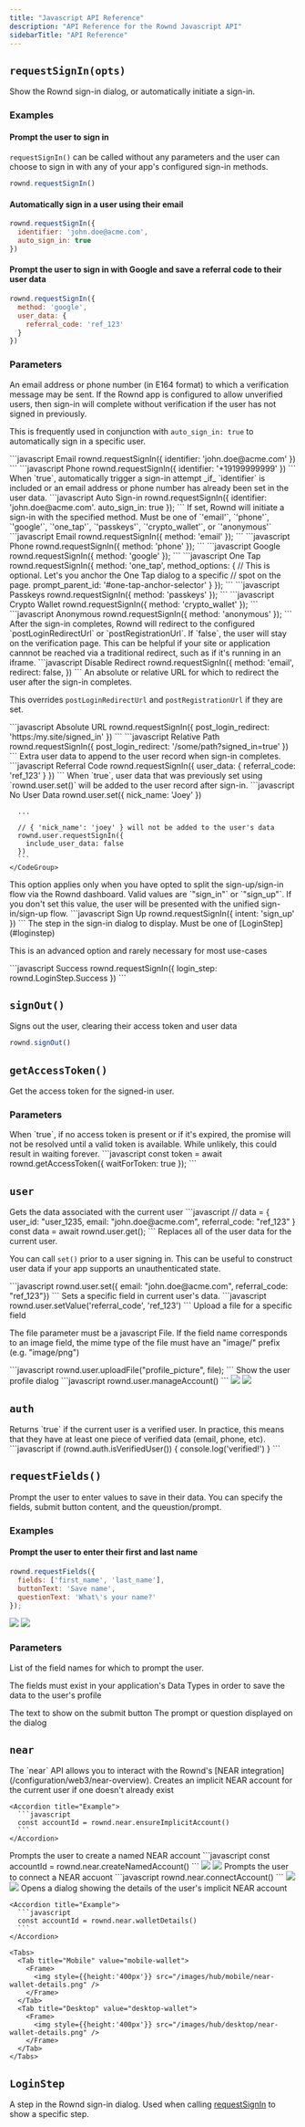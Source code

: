 ```yaml
---
title: "Javascript API Reference"
description: "API Reference for the Rownd Javascript API"
sidebarTitle: "API Reference"
---
```


## `requestSignIn(opts)`

Show the Rownd sign-in dialog, or automatically initiate a sign-in.

### Examples

#### Prompt the user to sign in

`requestSignIn()` can be called without any parameters and the user can choose to sign in
with any of your app's configured sign-in methods.

```javascript
rownd.requestSignIn()
```

#### Automatically sign in a user using their email

```javascript
rownd.requestSignIn({
  identifier: 'john.doe@acme.com',
  auto_sign_in: true
})
```

#### Prompt the user to sign in with Google and save a referral code to their user data
```javascript
rownd.requestSignIn({
  method: 'google',
  user_data: {
    referral_code: 'ref_123'
  }
})
```

### Parameters

<ResponseField name="identifier" type="string">
  An email address or phone number (in E164 format) to
  which a verification message may be sent. If the Rownd app is configured to
  allow unverified users, then sign-in will complete without verification if the
  user has not signed in previously.
  
  This is frequently used in conjunction with
  `auto_sign_in: true` to automatically sign in a specific user.

  <Accordion title="Example">
    <CodeGroup>
      ```javascript Email
        rownd.requestSignIn({ identifier: 'john.doe@acme.com' })
      ```
      ```javascript Phone
        rownd.requestSignIn({ identifier: '+19199999999' })
      ```
    </CodeGroup>
  </Accordion>
</ResponseField>
<ResponseField name="auto_sign_in" type="boolean" default="false">
  When `true`, automatically trigger a sign-in
  attempt _if_ `identifier` is included or an email address or phone number has
  already been set in the user data.

  <Accordion title="Example">
    <CodeGroup>
      ```javascript Auto Sign-in
      rownd.requestSignIn({
        identifier: 'john.doe@acme.com'.
        auto_sign_in: true
      });
      ```
    </CodeGroup>
  </Accordion>
</ResponseField>
<ResponseField name="method" type="SignInMethod">
  If set, Rownd will initiate a sign-in with the specified method. Must be one of 
  `'email'`, `'phone'`, `'google'`, `'one_tap'`, `'passkeys'`, `'crypto_wallet'`, or `'anonymous'`

  <Accordion title="Example">
    <CodeGroup>
    ```javascript Email
      rownd.requestSignIn({ method: 'email' });
    ```
    ```javascript Phone
      rownd.requestSignIn({ method: 'phone' });
    ```
    ```javascript Google
      rownd.requestSignIn({ method: 'google' });
    ```
    ```javascript One Tap
      rownd.requestSignIn({
        method: 'one_tap',
        method_options: {
          // This is optional. Let's you anchor the One Tap dialog to a specific
          // spot on the page.
          prompt_parent_id: '#one-tap-anchor-selector'
        }
      });
    ```
    ```javascript Passkeys
      rownd.requestSignIn({ method: 'passkeys' });
    ```
    ```javascript Crypto Wallet
      rownd.requestSignIn({ method: 'crypto_wallet' });
    ```
    ```javascript Anonymous
      rownd.requestSignIn({ method: 'anonymous' });
    ```
    </CodeGroup>
  </Accordion>
</ResponseField>
<ResponseField name="redirect" type="boolean" default="true">
  After the sign-in completes, Rownd will redirect to the configured `postLoginRedirectUrl` 
  or `postRegistrationUrl`. If `false`, the user will stay on the verification page. This
  can be helpful if your site or application cannnot be reached via a traditional redirect,
  such as if it's running in an iframe.

  <Accordion title="Example">
    <CodeGroup>
      ```javascript Disable Redirect
      rownd.requestSignIn({
        method: 'email',
        redirect: false,
      })
      ```
    </CodeGroup>
  </Accordion>
</ResponseField>
<ResponseField name="post_login_redirect" type="string">
  An absolute or relative URL for which to redirect the user after the sign-in completes.
  
  <Info>This overrides `postLoginRedirectUrl` and `postRegistrationUrl` if they are set.</Info>

  <Accordion title="Example">
    <CodeGroup>
      ```javascript Absolute URL
      rownd.requestSignIn({ post_login_redirect: 'https:/my.site/signed_in' })
      ```
      ```javascript Relative Path
      rownd.requestSignIn({ post_login_redirect: '/some/path?signed_in=true' })
      ```
    </CodeGroup>
  </Accordion>
</ResponseField>
<ResponseField name="user_data" type="object">
  Extra user data to append to the user record when sign-in completes.

  <Accordion title="Example">
    <CodeGroup>
      ```javascript Referral Code
      rownd.requestSignIn({
        user_data: {
          referral_code: 'ref_123'
        }
      })
      ```
    </CodeGroup>
  </Accordion>
</ResponseField>
<ResponseField name="include_user_data" type="boolean" default="true">
  When `true`, user data that was previously set using `rownd.user.set()` will be added to
  the user record after sign-in.

  <Accordion title="Example">
    <CodeGroup>
      ```javascript No User Data
      rownd.user.set({ nick_name: 'Joey' })

      ...

      // { 'nick_name': 'joey' } will not be added to the user's data
      rownd.user.requestSignIn({
        include_user_data: false
      })
      ```
    </CodeGroup>
  </Accordion>
</ResponseField>
<ResponseField name="intent" type="string">
  This option applies only when you have opted to split the sign-up/sign-in flow via the Rownd dashboard. Valid values are `"sign_in"` or `"sign_up"`. If you don't set this value, the user will be presented with the unified sign-in/sign-up flow.

  <Accordion title="Example">
    <CodeGroup>
      ```javascript Sign Up
      rownd.requestSignIn({ intent: 'sign_up' })
      ```
    </CodeGroup>
  </Accordion>
</ResponseField>
<ResponseField name="login_step" type="LoginStep">
  The step in the sign-in dialog to display. Must be one of [LoginStep](#loginstep)

  <warn>This is an advanced option and rarely necessary for most use-cases</warn>

  <Accordion title="Example">
    <CodeGroup>
      ```javascript Success
      rownd.requestSignIn({
        login_step: rownd.LoginStep.Success
      })
      ```
    </CodeGroup>
  </Accordion>
</ResponseField>

## `signOut()`

Signs out the user, clearing their access token and user data

```javascript
rownd.signOut()
```

## `getAccessToken()`

Get the access token for the signed-in user.

### Parameters

<ResponseField name="waitForToken" type="boolean" default="false">
  When `true`, if no access token is present or if
  it's expired, the promise will not be resolved until a valid token is
  available. While unlikely, this could result in waiting forever.

  <Accordion title="Example">
    ```javascript
    const token = await rownd.getAccessToken({ waitForToken: true });
    ```
  </Accordion>
</ResponseField>


## `user`

<ResponseField name="get()" type="Function">
  Gets the data associated with the current user

  <Accordion title="Example">
    ```javascript
    // data = { user_id: "user_1235, email: "john.doe@acme.com", referral_code: "ref_123" }
    const data = await rownd.user.get();
    ```
  </Accordion>
</ResponseField>
<ResponseField name="set(user_data)" type="Function">
  Replaces all of the user data for the current user.

  <Tip>You can call `set()` prior to a user signing in. This can be useful to construct user data if your app
  supports an unauthenticated state.</Tip>

  <Accordion title="Example">
    ```javascript
    rownd.user.set({ email: "john.doe@acme.com", referral_code: "ref_123"})
    ```
  </Accordion>
</ResponseField>

<ResponseField name="setValue(field_name, value)" type="Function">
  Sets a specific field in current user's data.

  <Accordion title="Example">
    ```javascript
    rownd.user.setValue('referral_code', 'ref_123')
    ```
  </Accordion>
</ResponseField>

<ResponseField name="uploadFile(field_name, file)" type="Function">
  Upload a file for a specific field

  <Info>The file parameter must be a javascript File. If the field name corresponds to
  an image field, the mime type of the file must have an "image/" prefix (e.g.
  "image/png")</Info>

  <Accordion title="Example">
    ```javascript
    rownd.user.uploadFile("profile_picture", file);
    ```
  </Accordion>
</ResponseField>

<ResponseField name="manageAccount()" type="Function">
  Show the user profile dialog 

  <Accordion title="Example">
    ```javascript
    rownd.user.manageAccount()
    ```
  </Accordion>

  <Tabs>
    <Tab title="Mobile" value="mobile">
      <Frame>
        <img style={{height:'400px'}} src="/images/hub/mobile/profile.png" />
      </Frame>
    </Tab>
    <Tab title="Desktop" value="desktop">
      <Frame>
        <img style={{height:'400px'}} src="/images/hub/desktop/profile.png" />
      </Frame>
    </Tab>
  </Tabs>
</ResponseField>

## `auth`

<ResponseField name="isVerifiedUser()" type="Function -> boolean">
  Returns `true` if the current user is a verified user. In practice, this means that they have at least
  one piece of verified data (email, phone, etc).

  <Accordion title="Example">
    ```javascript
    if (rownd.auth.isVerifiedUser()) {
      console.log('verified!')
    }
    ```
  </Accordion>
</ResponseField>

## `requestFields()`

Prompt the user to enter values to save in their data. You can specify the fields, submit button content, and the
queustion/prompt.

### Examples

#### Prompt the user to enter their first and last name

```javascript
rownd.requestFields({
  fields: ['first_name', 'last_name'],
  buttonText: 'Save name',
  questionText: 'What\'s your name?'
});
```
<Tabs>
  <Tab title="Mobile" value="mobile-req">
    <Frame>
      <img style={{height:'400px'}} src="/images/hub/mobile/request-fields.png" />
    </Frame>
  </Tab>
  <Tab title="Desktop" value="desktop-req">
    <Frame>
      <img style={{height:'400px'}} src="/images/hub/desktop/request-fields.png" />
    </Frame>
  </Tab>
</Tabs>

### Parameters

<ResponseField name="fields" type="string[]">
  List of the field names for which to prompt the user.

  <Info>The fields must exist in your application's Data Types in order to save the data to the user's profile</Info>
</ResponseField>

<ResponseField name="bottonText" type="string">
  The text to show on the submit button
</ResponseField>

<ResponseField name="questionText" type="string">
  The prompt or question displayed on the dialog
</ResponseField>

## `near`

<ResponseField name="near" type="object">
  The `near` API allows you to interact with the Rownd's [NEAR integration](/configuration/web3/near-overview).

  <ResponseField name="ensureImplicitAccount()" type="function">
    Creates an implicit NEAR account for the current user if one doesn't already exist

    <Accordion title="Example">
      ```javascript
      const accountId = rownd.near.ensureImplicitAccount()
      ```
    </Accordion>
  </ResponseField>

  <ResponseField name="createNamedAccount()" type="function">
    Prompts the user to create a named NEAR account
    <Accordion title="Example">
      ```javascript
      const accountId = rownd.near.createNamedAccount()
      ```
    </Accordion>
    <Tabs>
      <Tab title="Mobile" value="mobile-named">
        <Frame>
          <img style={{height:'400px'}} src="/images/hub/mobile/near-create-named-account.png" />
        </Frame>
      </Tab>
      <Tab title="Desktop" value="desktop-named">
        <Frame>
          <img style={{height:'400px'}} src="/images/hub/desktop/near-create-named-account.png" />
        </Frame>
      </Tab>
    </Tabs>
  </ResponseField>

  <ResponseField name="connectAccount()" type="function">
    Prompts the user to connect a NEAR accuont
    <Accordion title="Example">
      ```javascript
      rownd.near.connectAccount()
      ```
    </Accordion>
    <Tabs>
      <Tab title="Mobile" value="mobile-conn">
        <Frame>
          <img style={{height:'400px'}} src="/images/hub/mobile/near-connect-account.png" />
        </Frame>
      </Tab>
      <Tab title="Desktop" value="desktop-conn">
        <Frame>
          <img style={{height:'400px'}} src="/images/hub/desktop/near-connect-account.png" />
        </Frame>
      </Tab>
   </Tabs>
  </ResponseField>

  <ResponseField name="walletDetails()" type="function">
    Opens a dialog showing the details of the user's implicit NEAR account

    <Accordion title="Example">
      ```javascript
      const accountId = rownd.near.walletDetails()
      ```
    </Accordion>

    <Tabs>
      <Tab title="Mobile" value="mobile-wallet">
        <Frame>
          <img style={{height:'400px'}} src="/images/hub/mobile/near-wallet-details.png" />
        </Frame>
      </Tab>
      <Tab title="Desktop" value="desktop-wallet">
        <Frame>
          <img style={{height:'400px'}} src="/images/hub/desktop/near-wallet-details.png" />
        </Frame>
      </Tab>
    </Tabs>
  </ResponseField>
</ResponseField>

## `LoginStep`

A step in the Rownd sign-in dialog. Used when calling [requestSignIn](#requestsignin) to show
a specific step.

<ResponseField name="INIT" type="enum"></ResponseField>
<ResponseField name="NoAccount" type="enum"></ResponseField>
<ResponseField name="Success" type="enum"></ResponseField>
<ResponseField name="Error" type="enum"></ResponseField>
<ResponseField name="Completing" type="enum"></ResponseField>
